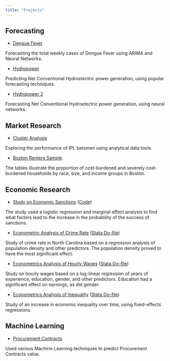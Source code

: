 ```yaml
---
title: "Projects"
---
```


## Forecasting

- [Dengue Fever](Dengue_fc.qmd)

Forecasting the total weekly cases of Dengue Fever using ARIMA and Neural Networks.

- [Hydropower](ETS.qmd)

Predicting Net Conventional Hydroelectric power generation, using popular forecasting techniques.

- [Hydropower 2](NNETAR.qmd)

Forecasting Net Conventional Hydroelectric power generation, using neural networks.

## Market Research

- [Cluster Analysis](cluster_ipl.qmd)

Exploring the performance of IPL batsmen using analytical data tools.

- [Boston Renters Sample](rents.qmd)

The tables illustrate the proportion of cost-burdened and severely cost-burdened households by race, size, and income groups in Boston.

## Economic Research

- [Study on Economic Sanctions](Econ Thesis Alchinbayev 2.pdf) ([Code](sanctions.qmd))

The study used a logistic regression and marginal effect analysis to find what factors lead to the increase in the probability of the success of sanctions.

- [Econometric Analysis of Crime Rate](crime_rate_analysis.pdf) ([Stata Do-file](crime_rate.do))

Study of crime rate in North Carolina based on a regression analysis of population density and other predictors. The population density proved to have the most significant effect.

- [Econometrics Analysis of Hourly Wages](earnings_analysis.pdf) ([Stata Do-file](earnings.do))

Study on hourly wages based on a log-linear regression of years of experience, education, gender, and other predictors. Education had a significant effect on earnings, as did gender.

- [Econometrics Analysis of Inequality](Inequality_analysis.pdf) ([Stata Do-file](inequality.do))

Study of an increase in economic inequality over time, using fixed-effects regressions.

## Machine Learning

- [Procurement Contracts](ml_procurement.qmd)

Used various Machine Learning techniques to predict Procurement Contracts value.